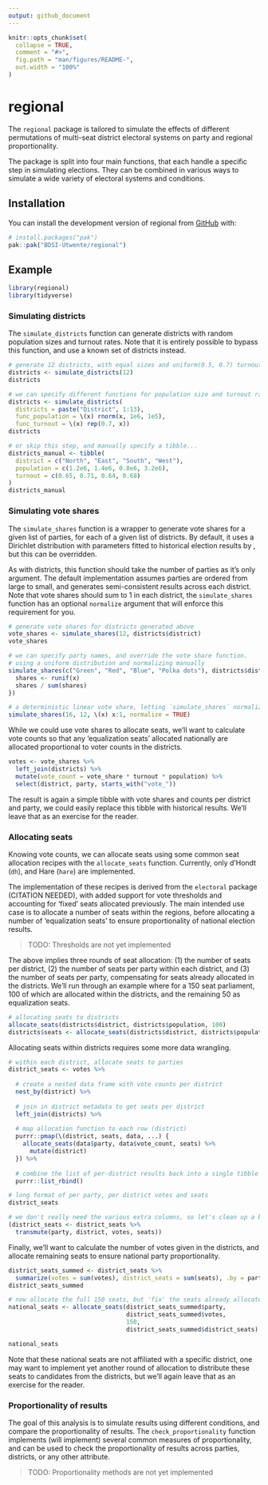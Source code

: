 ```yaml
---
output: github_document
---
```


<!-- README.md is generated from README.Rmd. Please edit that file -->

```r
knitr::opts_chunk$set(
  collapse = TRUE,
  comment = "#>",
  fig.path = "man/figures/README-",
  out.width = "100%"
)
```

# regional

<!-- badges: start -->
<!-- badges: end -->

The `regional` package is tailored to simulate the effects of different permutations 
of multi-seat district electoral systems on party and regional proportionality. 

The package is split into four main functions, that each handle a specific step in 
simulating elections. They can be combined in various ways to simulate a wide variety 
of electoral systems and conditions.

## Installation

You can install the development version of regional from [GitHub](https://github.com/) with:

``` r
# install.packages("pak")
pak::pak("BDSI-Utwente/regional")
```


## Example

```r
library(regional)
library(tidyverse)
```

### Simulating districts 

The `simulate_districts` function can generate districts with random population sizes 
and turnout rates. Note that it is entirely possible to bypass this function, and 
use a known set of districts instead.

```r
# generate 12 districts, with equal sizes and uniform(0.5, 0.7) turnout rates
districts <- simulate_districts(12) 
districts

# we can specify different functions for population size and turnout rates
districts <- simulate_districts(
  districts = paste("District", 1:13),
  func_population = \(x) rnorm(x, 1e6, 1e5),
  func_turnout = \(x) rep(0.7, x))
districts

# or skip this step, and manually specify a tibble...
districts_manual <- tibble(
  district = c("North", "East", "South", "West"),
  population = c(1.2e6, 1.4e6, 0.8e6, 3.2e6),
  turnout = c(0.65, 0.71, 0.64, 0.68)
)
districts_manual

```

### Simulating vote shares

The `simulate_shares` function is a wrapper to generate vote shares for a given
list of parties, for each of a given list of districts. By default, it uses a 
Dirichlet distribution with parameters fitted to historical election results by <CITATION NEEDED>, but this can be overridden. 

As with districts, this function should take the number of parties as it's only argument. The default implementation assumes parties are ordered from large to small, and generates semi-consistent results across each district. Note that vote shares should sum to 1 
in each district, the `simulate_shares` function has an optional `normalize` argument
that will enforce this requirement for you.

```r
# generate vote shares for districts generated above
vote_shares <- simulate_shares(12, districts$district)
vote_shares

# we can specify party names, and override the vote share function.
# using a uniform distribution and normalizing manually
simulate_shares(c("Green", "Red", "Blue", "Polka dots"), districts$district, func = \(x) {
  shares <- runif(x)
  shares / sum(shares)
})

# a deterministic linear vote share, letting `simulate_shares` normalize for us
simulate_shares(16, 12, \(x) x:1, normalize = TRUE)

```

While we could use vote shares to allocate seats, we'll want to calculate vote 
counts so that any 'equalization seats' allocated nationally are allocated 
proportional to voter counts in the districts. 

```r
votes <- vote_shares %>% 
  left_join(districts) %>% 
  mutate(vote_count = vote_share * turnout * population) %>% 
  select(district, party, starts_with("vote_"))
```

The result is again a simple tibble with vote shares and counts per district and party, we could easily replace this tibble with historical results. We'll leave that as an exercise for the reader.

### Allocating seats

Knowing vote counts, we can allocate seats using some common seat allocation recipes with the `allocate_seats` function. Currently, only d'Hondt (`dh`), and Hare (`hare`) are implemented. 

The implementation of these recipes is derived from the `electoral` package (CITATION NEEDED), with added support for vote thresholds and accounting for 'fixed' seats allocated previously. The main intended use case is to allocate a number of seats within the regions, before allocating a number of 'equalization seats' to ensure proportionality of national election results.

> TODO: Thresholds are not yet implemented

The above implies three rounds of seat allocation: (1) the number of seats per district, 
(2) the number of seats per party within each district, and (3) the number of seats per party, compensating for seats already allocated in the districts. We'll run through an example where for a 150 seat parliament, 100 of which are allocated within the districts, 
and the remaining 50 as equalization seats.

```r
# allocating seats to districts
allocate_seats(districts$district, districts$population, 100)
districts$seats <- allocate_seats(districts$district, districts$population, 100)$seats
``` 

Allocating seats within districts requires some more data wrangling.

```r
# within each district, allocate seats to parties
district_seats <- votes %>% 
  
  # create a nested data frame with vote counts per district
  nest_by(district) %>% 
  
  # join in district metadata to get seats per district
  left_join(districts) %>% 
  
  # map allocation function to each row (district)
  purrr::pmap(\(district, seats, data, ...) {
    allocate_seats(data$party, data$vote_count, seats) %>% 
      mutate(district)
  }) %>% 
  
  # combine the list of per-district results back into a single tibble
  purrr::list_rbind()

# long format of per party, per district votes and seats
district_seats

# we don't really need the various extra columns, so let's clean up a bit
(district_seats <- district_seats %>% 
  transmute(party, district, votes, seats))
```

Finally, we'll want to calculate the number of votes given in the districts, and allocate
remaining seats to ensure national party proportionality. 

```r
district_seats_summed <- district_seats %>% 
  summarize(votes = sum(votes), district_seats = sum(seats), .by = party)
district_seats_summed

# now allocate the full 150 seats, but 'fix' the seats already allocated in the districts
national_seats <- allocate_seats(district_seats_summed$party, 
                                 district_seats_summed$votes,
                                 150,
                                 district_seats_summed$district_seats)

national_seats
```

Note that these national seats are not affiliated with a specific district, one may want to implement yet another round of allocation to distribute these seats to candidates from 
the districts, but we'll again leave that as an exercise for the reader. 

### Proportionality of results

The goal of this analysis is to simulate results using different conditions, and compare the proportionality of results. The `check_proportionality` function implements (will implement) several common measures of proportionality, and can be used to check the proportionality of results across parties, districts, or any other attribute.

> TODO: Proportionality methods are not yet implemented

